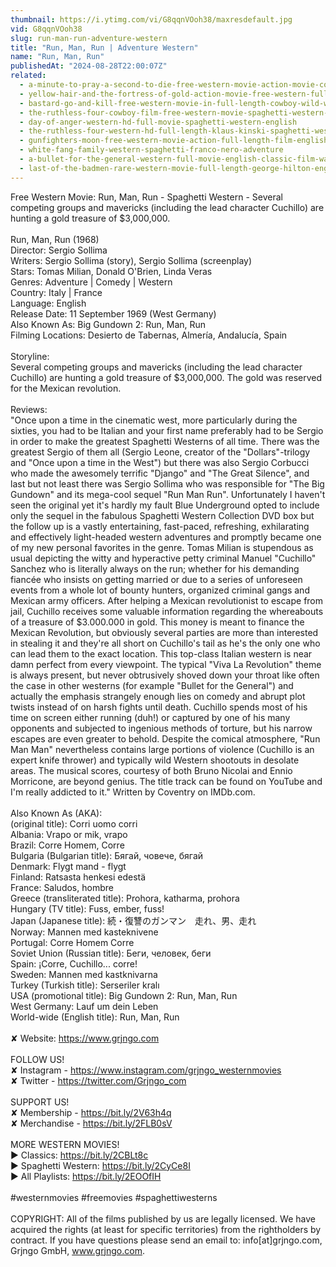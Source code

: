 ```yaml
---
thumbnail: https://i.ytimg.com/vi/G8qqnVOoh38/maxresdefault.jpg
vid: G8qqnVOoh38
slug: run-man-run-adventure-western
title: "Run, Man, Run | Adventure Western"
name: "Run, Man, Run"
publishedAt: "2024-08-28T22:00:07Z"
related:
  - a-minute-to-pray-a-second-to-die-free-western-movie-action-movie-cowboys-full-movies
  - yellow-hair-and-the-fortress-of-gold-action-movie-free-western-full-length
  - bastard-go-and-kill-free-western-movie-in-full-length-cowboy-wild-west-film
  - the-ruthless-four-cowboy-film-free-western-movie-spaghetti-western-english
  - day-of-anger-western-hd-full-movie-spaghetti-western-english
  - the-ruthless-four-western-hd-full-length-klaus-kinski-spaghetti-western-full-movie
  - gunfighters-moon-free-western-movie-action-full-length-film-english
  - white-fang-family-western-spaghetti-franco-nero-adventure
  - a-bullet-for-the-general-western-full-movie-english-classic-film-watchfree-cowboyfilm
  - last-of-the-badmen-rare-western-movie-full-length-george-hilton-english-full-movie
---
```


Free Western Movie: Run, Man, Run - Spaghetti Western - Several competing groups and mavericks (including the lead character Cuchillo) are hunting a gold treasure of $3,000,000.<br />
<br />
Run, Man, Run (1968)<br />
Director: Sergio Sollima<br />
Writers: Sergio Sollima (story), Sergio Sollima (screenplay)<br />
Stars: Tomas Milian, Donald O'Brien, Linda Veras <br />
Genres: Adventure | Comedy | Western <br />
Country: Italy | France<br />
Language: English<br />
Release Date: 11 September 1969 (West Germany) <br />
Also Known As: Big Gundown 2: Run, Man, Run <br />
Filming Locations: Desierto de Tabernas, Almería, Andalucía, Spain <br />
<br />
Storyline:<br />
Several competing groups and mavericks (including the lead character Cuchillo) are hunting a gold treasure of $3,000,000. The gold was reserved for the Mexican revolution.<br />
<br />
Reviews:<br />
"Once upon a time in the cinematic west, more particularly during the sixties, you had to be Italian and your first name preferably had to be Sergio in order to make the greatest Spaghetti Westerns of all time. There was the greatest Sergio of them all (Sergio Leone, creator of the "Dollars"-trilogy and "Once upon a time in the West") but there was also Sergio Corbucci who made the awesomely terrific "Django" and "The Great Silence", and last but not least there was Sergio Sollima who was responsible for "The Big Gundown" and its mega-cool sequel "Run Man Run". Unfortunately I haven't seen the original yet    it's hardly my fault Blue Underground opted to include only the sequel in the fabulous Spaghetti Western Collection DVD box    but the follow up is a vastly entertaining, fast-paced, refreshing, exhilarating and effectively light-headed western adventures and promptly became one of my new personal favorites in the genre. Tomas Milian is stupendous as usual depicting the witty and hyperactive petty criminal Manuel "Cuchillo" Sanchez who is literally always on the run; whether for his demanding fiancée who insists on getting married or    due to a series of unforeseen events    from a whole lot of bounty hunters, organized criminal gangs and Mexican army officers. After helping a Mexican revolutionist to escape from jail, Cuchillo receives some valuable information regarding the whereabouts of a treasure of $3.000.000 in gold. This money is meant to finance the Mexican Revolution, but obviously several parties are more than interested in stealing it and they're all short on Cuchillo's tail as he's the only one who can lead them to the exact location. This top-class Italian western is near damn perfect from every viewpoint. The typical "Viva La Revolution" theme is always present, but never obtrusively shoved down your throat like often the case in other westerns (for example "Bullet for the General") and actually the emphasis strangely enough lies on comedy and abrupt plot twists instead of on harsh fights until death. Cuchillo spends most of his time on screen either running (duh!) or captured by one of his many opponents and subjected to ingenious methods of torture, but his narrow escapes are even greater to behold. Despite the comical atmosphere, "Run Man Man" nevertheless contains large portions of violence (Cuchillo is an expert knife thrower) and typically wild Western shootouts in desolate areas. The musical scores, courtesy of both Bruno Nicolai and Ennio Morricone, are beyond genius. The title track can be found on YouTube and I'm really addicted to it." Written by Coventry on IMDb.com.<br />
<br />
Also Known As (AKA):<br />
(original title): Corri uomo corri<br />
Albania: Vrapo or mik, vrapo<br />
Brazil: Corre Homem, Corre<br />
Bulgaria (Bulgarian title): Бягай, човече, бягай<br />
Denmark: Flygt mand - flygt<br />
Finland: Ratsasta henkesi edestä<br />
France: Saludos, hombre<br />
Greece (transliterated title): Prohora, katharma, prohora<br />
Hungary (TV title): Fuss, ember, fuss!<br />
Japan (Japanese title): 続・復讐のガンマン　走れ、男、走れ<br />
Norway: Mannen med kasteknivene<br />
Portugal: Corre Homem Corre<br />
Soviet Union (Russian title): Беги, человек, беги<br />
Spain: ¡Corre, Cuchillo... corre!<br />
Sweden: Mannen med kastknivarna<br />
Turkey (Turkish title): Serseriler kralı<br />
USA (promotional title): Big Gundown 2: Run, Man, Run<br />
West Germany: Lauf um dein Leben<br />
World-wide (English title): Run, Man, Run<br />
<br />
✘ Website: https://www.grjngo.com<br />
<br />
FOLLOW US!<br />
✘ Instagram - https://www.instagram.com/grjngo_westernmovies<br />
✘ Twitter - https://twitter.com/Grjngo_com<br />
<br />
SUPPORT US!<br />
✘ Membership - https://bit.ly/2V63h4q<br />
✘ Merchandise - https://bit.ly/2FLB0sV<br />
<br />
MORE WESTERN MOVIES! <br />
► Classics: https://bit.ly/2CBLt8c <br />
► Spaghetti Western: https://bit.ly/2CyCe8I <br />
► All Playlists: https://bit.ly/2EOOfIH <br />
<br />
#westernmovies #freemovies #spaghettiwesterns<br />
<br />
COPYRIGHT: All of the films published by us are legally licensed. We have acquired the rights (at least for specific territories) from the rightholders by contract. If you have questions please send an email to: info[at]grjngo.com, Grjngo GmbH, www.grjngo.com.